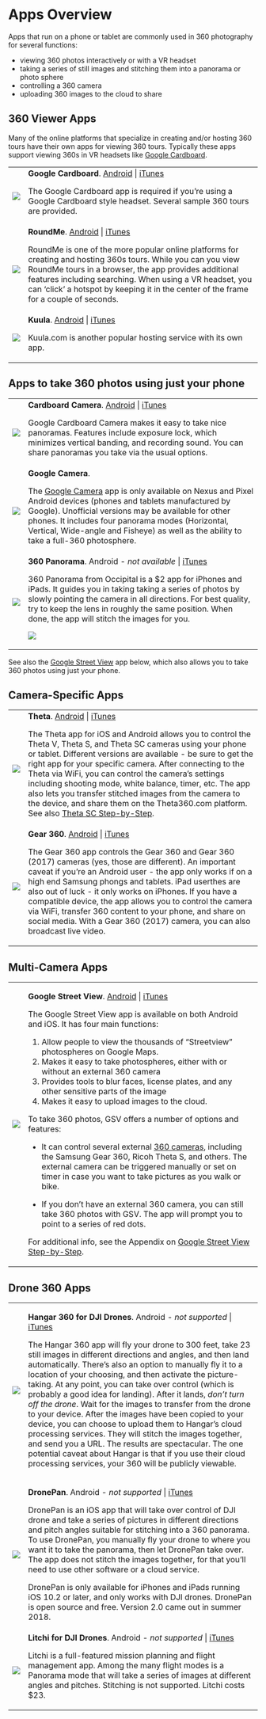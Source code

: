 # Apps Overview

Apps that run on a phone or tablet are commonly used in 360 photography for several functions:

- viewing 360 photos interactively or with a VR headset
- taking a series of still images and stitching them into a panorama or photo sphere
- controlling a 360 camera
- uploading 360 images to the cloud to share

## 360 Viewer Apps

Many of the online platforms that specialize in creating and/or hosting 360 tours have their own apps for viewing 360 tours. Typically these apps support viewing 360s in VR headsets like [Google Cardboard](https://en.wikipedia.org/wiki/Google_Cardboard){target="+blank"}.

<table>
<tr style="background-color:transparent;">
<td class="appicon" style="border:none;">![](images/google-cardboard_100x100.png)</td>
<td class="appdesc" style="border:none;">**Google Cardboard**. [Android](https://play.google.com/store/apps/details?id=com.google.samples.apps.cardboarddemo){target="_blank"} | [iTunes](https://itunes.apple.com/us/app/google-cardboard/id987962261){target="_blank"}
<p>The Google Cardboard app is required if you're using a Google Cardboard style headset. Several sample 360 tours are provided.</p>
</td>
</tr>

<tr style="background-color:transparent;">
<td class="appicon" style="border:none;">![](images/roundme_100x100.png)</td>
<td class="appdesc" style="border:none;">**RoundMe**. [Android](https://play.google.com/store/apps/details?id=me.round.app){target="_blank"} | [iTunes](https://itunes.apple.com/us/app/roundme/id839493812){target="_blank"}
<p>RoundMe is one of the more popular online platforms for creating and hosting 360s tours. While you can you view RoundMe tours in a browser, the app provides additional features including searching. When using a VR headset, you can 'click' a hotspot by keeping it in the center of the frame for a couple of seconds.</p>
</td>
</tr>

<tr style="background-color:transparent;">
<td class="appicon" style="border:none;">![](images/kuulavr_100x100.png)</td>
<td class="appdesc" style="border:none;">**Kuula**. [Android](https://play.google.com/store/apps/developer?id=Kuula&hl=en){target="_blank"} | [iTunes](https://itunes.apple.com/us/app/kuulavr/id1193732375){target="_blank"}
<p>Kuula.com is another popular hosting service with its own app.</p>
</td>
</tr></table>

## Apps to take 360 photos using just your phone

<table>
<tr style="background-color:transparent;">
<td class="appicon" style="border:none;">
![](images/google-cardboard_camera_100x100.png)</td>
<td class="appdesc" style="border:none;">**Cardboard Camera**. [Android](https://play.google.com/store/apps/details?id=com.google.vr.cyclops){target="_blank"} | [iTunes](https://itunes.apple.com/us/app/cardboard-camera/id1095487294){target="_blank"}
<p>Google Cardboard Camera makes it easy to take nice panoramas. Features include exposure lock, which minimizes vertical banding, and recording sound. You can share panoramas you take via the usual options.</p>
</td>
</tr>

<tr style="background-color:transparent;">
<td class="appicon" style="border:none;">![](images/google-camera_100x100.png)</td>
<td class="appdesc" style="border:none;">**Google Camera**. 
<p>The [Google Camera](https://en.wikipedia.org/wiki/Google_Camera){target="_blank"} app is only available on Nexus and Pixel Android devices (phones and tablets manufactured by Google). Unofficial versions may be available for other phones. It includes four panorama modes (Horizontal, Vertical, Wide-angle and Fisheye) as well as the ability to take a full-360 photosphere.</p>
</td>
</tr>

<tr style="background-color:transparent;">
<td class="appicon" style="border:none;">![](images/occipital360panorama_100x100.png)</td>
<td class="appdesc" style="border:none;">**360 Panorama**. Android *- not available* | [iTunes](https://itunes.apple.com/us/app/360-panorama/id377342622){target="_blank"}
<p>360 Panorama from Occipital is a $2 app for iPhones and iPads. It guides you in taking taking a series of photos by slowly pointing the camera in all directions. For best quality, try to keep the lens in roughly the same position. When done, the app will stitch the images for you.</p>

![](images/occipital360panorama_screenshot_169x300.jpg)

</td>
</tr>

</table>

See also the [Google Street View](#gsv) app below, which also allows you to take 360 photos using just your phone.

## Camera-Specific Apps

<table>
<tr style="background-color:transparent;">
<td class="appicon" style="border:none;">![](images/thetasc_100x100.png)</td>
<td class="appdesc" style="border:none;">**Theta**. [Android](https://play.google.com/store/apps/details?id=com.theta360){target="_blank"} | [iTunes](https://itunes.apple.com/us/app/ricoh-theta/id1023254741){target="_blank"}
<p>The Theta app for iOS and Android allows you to control the Theta V, Theta S, and Theta SC cameras using your phone or tablet. Different versions are available - be sure to get the right app for your specific camera. After connecting to the Theta via WiFi, you can control the camera's settings including shooting mode, white balance, timer, etc. The app also lets you transfer stitched images from the camera to the device, and share them on the Theta360.com platform. See also [Theta SC Step-by-Step](thetasc.html).</p>
</td>
</tr>

<tr style="background-color:transparent;">
<td class="appicon" style="border:none;">![](images/gear360_100x100.png)</td>
<td class="appdesc" style="border:none;">**Gear 360**. [Android](https://play.google.com/store/apps/details?id=com.samsung.android.gear360manager){target="_blank"} | [iTunes](https://itunes.apple.com/us/app/samsung-gear-360/id1214791825){target="_blank"}
<p>The Gear 360 app controls the Gear 360 and Gear 360 (2017) cameras (yes, those are different). An important caveat if you're an Android user - the app only works if on a high end Samsung phongs and tablets. iPad userthes are also out of luck - it only works on iPhones. If you have a compatible device, the app allows you to control the camera via WiFi, transfer 360 content to your phone, and share on social media. With a Gear 360 (2017) camera, you can also broadcast live video.</p>
</td>
</tr>

</table>


## Multi-Camera Apps

<table>
<tr style="background-color:transparent;" id="gsv">
<td class="appicon" style="border:none;">![](images/google-street-view_100x100.png)</td>
<td class="appdesc" style="border:none;">**Google Street View**. [Android](https://play.google.com/store/apps/details?id=com.google.android.street){target="_blank"} | [iTunes](https://itunes.apple.com/us/app/google-street-view/id904418768){target="_blank"}

The Google Street View app is available on both Android and iOS. It has four main functions:

1. Allow people to view the thousands of "Streetview" photospheres on Google Maps.
1. Makes it easy to take photospheres, either with or without an external 360 camera
1. Provides tools to blur faces, license plates, and any other sensitive parts of the image
1. Makes it easy to upload images to the cloud. 

To take 360 photos, GSV offers a number of options and features:

- It can control several external [360 cameras](https://support.google.com/maps/answer/6281877){target="_blank"}, including the Samsung Gear 360, Ricoh Theta S, and others. The external camera can be triggered manually or set on timer in case you want to take pictures as you walk or bike.

- If you don't have an external 360 camera, you can still take 360 photos with GSV. The app will prompt you to point to a series of red dots.

For additional info, see the Appendix on [Google Street View Step-by-Step](gsv.html).

</td>
</tr>
</table>

## Drone 360 Apps

<table>
<tr style="background-color:transparent;">
<td class="appicon" style="border:none;">![](images/hangar360_100x100.png)</td>
<td class="appdesc" style="border:none;">**Hangar 360 for DJI Drones**. Android *- not supported* | [iTunes](https://itunes.apple.com/us/app/hangar-360-for-dji-drones/id1171912653){target="_blank"}

<p>The Hangar 360 app will fly your drone to 300 feet, take 23 still images in different directions and angles, and then land automatically. There's also an option to manually fly it to a location of your choosing, and then activate the picture-taking. At any point, you can take over control (which is probably a good idea for landing). After it lands, *don't turn off the drone*. Wait for the images to transfer from the drone to your device. After the images have been copied to your device, you can choose to upload them to Hangar's cloud processing services. They will stitch the images together, and send you a URL. The results are spectacular. The one potential caveat about Hangar is that if you use their cloud processing services, your 360 will be publicly viewable.</p>
</td>
</tr>

<tr style="background-color:transparent;">
<td class="appicon" style="border:none;">![](images/dronepan_100x100.png)</td>
<td class="appdesc" style="border:none;">**DronePan**. Android *- not supported* | [iTunes](https://itunes.apple.com/us/app/dronepan/id1026329337){target="_blank"}

DronePan is an iOS app that will take over control of DJI drone and take a series of pictures in different directions and pitch angles suitable for stitching into a 360 panorama. To use DronePan, you manually fly your drone to where you want it to take the panorama, then let DronePan take over. The app does not stitch the images together, for that you'll need to use other software or a cloud service.

DronePan is only available for iPhones and iPads running iOS 10.2 or later, and only works with DJI drones. DronePan is open source and free. Version 2.0 came out in  summer 2018.

</td>
</tr>

<tr style="background-color:transparent;">
<td class="appicon" style="border:none;">![](images/litchi_100x100.png)</td>
<td class="appdesc" style="border:none;">**Litchi for DJI Drones**. Android *- not supported* | [iTunes](https://itunes.apple.com/us/app/litchi-for-dji-drones/id1059218666){target="_blank"}
<p>Litchi is a full-featured mission planning and flight management app. Among the many flight modes is a Panorama mode that will take a series of images at different angles and pitches. Stitching is not supported. Litchi costs $23.</p>
</td>
</tr>

</table>

